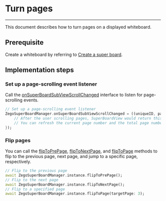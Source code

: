 # Turn pages

- - -


This document describes how to turn pages on a displayed whiteboard.

## Prerequisite

Create a whiteboard by referring to [Create a super board](../quick-start/create-white-board.mdx).

## Implementation steps

### Set up a page-scrolling event listener

Call the [onSuperBoardSubViewScrollChanged](https://pub.dev/documentation/zego_superboard/latest/zego_superboard_event_handler/ZegoSuperBoardEventHandler/onSuperBoardSubViewScrollChanged.html) interface to listen for page-scrolling events.

```dart
// Set up a page-scrolling event listener
ZegoSuperBoardManager.onSuperBoardSubViewScrollChanged = ((uniqueID, page, pageCount) { 
    // After the user scrolling pages, SuperBoardView would return this event.
    // You can refresh the current page number and the total page number on UI according to the currentSuperBoardSubView properties.
}); 
```

### Flip pages

You can call the [flipToPrePage](https://pub.dev/documentation/zego_superboard/latest/zego_superboard/ZegoSuperBoardManager/flipToPrePage.html), [flipToNextPage](https://pub.dev/documentation/zego_superboard/latest/zego_superboard/ZegoSuperBoardManager/flipToNextPage.html), and [flipToPage](https://pub.dev/documentation/zego_superboard/latest/zego_superboard/ZegoSuperBoardManager/flipToNextPage.html) methods to flip to the previous page, next page, and jump to a specific page, respectively.

```dart
// Flip to the previous page
await ZegoSuperBoardManager.instance.flipToPrePage(); 
// Flip to the next page
await ZegoSuperBoardManager.instance.flipToNextPage(); 
// Flip to a specified page
await ZegoSuperBoardManager.instance.flipToPage(targetPage: 3); 
```
